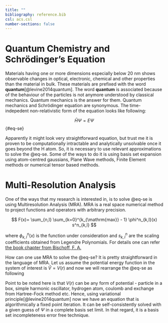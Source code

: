 ```yaml
---
title: ""
bibliography: reference.bib
csl: acs.csl
number-sections: false
---
```


# Quantum Chemistry and Schrödinger's Equation

Materials having one or more dimensions especially below 20 nm shows observable changes in optical, electronic, chemical and other properties than the material in bulk. These materials are prefixed with the word **quantum**[@levine2014quantum]. The word **quantum** is associated because of the behaviour of the particles is not anymore understood by classical mechanics. Quantum mechanics is the answer for them. Quantum mechanics and Schrödinger equation are synonymous. The time-indepedent non-relativistic form of the equation looks like following:

$$
\hat{H}\Psi = E \Psi
$$ {#eq-se}

Apparently it might look very straightforward equation, but trust me it is proven to be computationally intractable and analytically unsolvable once it goes beyond the H atom. So, it is necessary to use relevant approximations to solve the @eq-se. Some of the ways to do it is using basis set expansion using atom-centred gaussians, Plane Wave methods, Finite Element methods or numerical tensor based methods.

# Multi-Resolution Analysis

One of the ways that my research is interested in, is to solve @eq-se is using Multiresolution Analysis (MRA). MRA is a real space numerical method to project functions and operators with arbitrary precision.

$$
F(x)= \sum_{n,l} \sum_{k=0}^{k_{\mathrm{max}} - 1} \phi^n_{k,l}(x) s^n_{k,l}
$$

where $\phi^n_{k,l}(x)$ is the function under consideration and $s^n_{k,l}$ are the scaling coefficients obtained from Legendre Polynomials. For details one can refer [the book chapter from Bischoff, F. A.](https://doi.org/10.1016/bs.aiq.2019.04.003)

How can one use MRA to solve the @eq-se? It is pretty straightforward in the language of MRA. Let us assume the potential energy function in the system of interest is $\hat{V}=V(r)$ and now we will rearrange the @eq-se as following

\begin{align}
\hat{H}\Psi &= E\Psi \\ 
\Rightarrow (\hat{T} + \hat{V})\Psi &= E\Psi \\
\Rightarrow (\hat{T} - E)\Psi &= -V\Psi \\
\Rightarrow \Psi &= -(\hat{T} - E)^{-1}V\Psi \\
\end{align}

Point to be noted here is that $V(r)$ can be any form of potential - particle in a box, simple harmonic oscillator, hydrogen atom, coulomb and exchange from Hartree-Fock method etc. Hence, using variational principle[@levine2014quantum] now we have an equation that is algorithmically a fixed point iteration. It can be self-consistently solved with a given guess of $\Psi$ in a complete basis set limit. In that regard, it is a basis set incompleteness error free technique.
